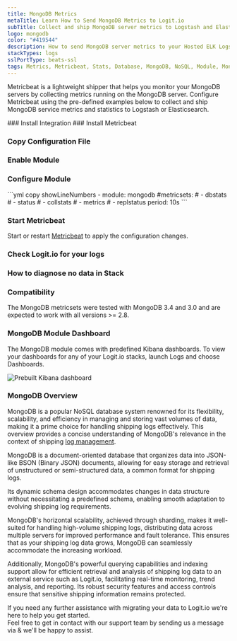 ```yaml
---
title: MongoDB Metrics
metaTitle: Learn How to Send MongoDB Metrics to Logit.io
subTitle: Collect and ship MongoDB server metrics to Logstash and Elasticsearch
logo: mongodb
color: "#419544"
description: How to send MongoDB server metrics to your Hosted ELK Logstash instance. Configure Metricbeat to send MongoDB database server metrics to Logstash. 
stackTypes: logs
sslPortType: beats-ssl
tags: Metrics, Metricbeat, Stats, Database, MongoDB, NoSQL, Module, Mongodb
---
```


Metricbeat is a lightweight shipper that helps you monitor your MongoDB servers by collecting metrics running on the MongoDB server. 
Configure Metricbeat using the pre-defined examples below to collect and ship MongoDB service metrics and statistics to Logstash or Elasticsearch.

<Steps>
  ### Install Integration
  <InstallIntegration/>
  ### Install Metricbeat

  <InstallBeat beatname="metricbeat" />

  ### Copy Configuration File

  <MetricbeatOutput />

  ### Enable Module

  <EnableMetricbeatModule module="mongodb" />

  ### Configure Module

  <ConfigureMetricbeatModule module="mongodb">
    ```yml copy showLineNumbers
    - module: mongodb
      #metricsets:
      #  - dbstats
      #  - status
      #  - collstats
      #  - metrics
      #  - replstatus
      period: 10s
    ```
  </ConfigureMetricbeatModule>

  ### Start Metricbeat

  Start or restart [Metricbeat](https://www.elastic.co/guide/en/beats/metricbeat/master/metricbeat-starting.html) 
  to apply the configuration changes.

  ### Check Logit.io for your logs

  <LaunchStack utmMedium="logs" utmCampaign="mongodb_metricbeat" source="metrics_mongodb" />

  ### How to diagnose no data in Stack

  <DiagnoseNoData />

  ### Compatibility

  The MongoDB metricsets were tested with MongoDB 3.4 and 3.0 and are expected to work with all versions >= 2.8.
</Steps>

### MongoDB Module Dashboard

The MongoDB module comes with predefined Kibana dashboards. To view your dashboards 
for any of your Logit.io stacks, launch Logs and choose Dashboards.
      
![Prebuilt Kibana dashboard](@/images/integrations/metricbeats/metricbeat_mongodb_module.png)

### MongoDB Overview

MongoDB is a popular NoSQL database system renowned for its flexibility, scalability, and efficiency in managing 
and storing vast volumes of data, making it a prime choice for handling shipping logs effectively. 
This overview provides a concise understanding of MongoDB's relevance in the context of shipping [log management](https://logit.io/platform/logging/log-management/). 
      
MongoDB is a document-oriented database that organizes data into JSON-like BSON (Binary JSON) documents, 
allowing for easy storage and retrieval of unstructured or semi-structured data, a common format for shipping logs. 

Its dynamic schema design accommodates changes in data structure without necessitating a predefined schema, 
enabling smooth adaptation to evolving shipping log requirements. 

MongoDB's horizontal scalability, achieved through sharding, makes it well-suited for handling high-volume 
shipping logs, distributing data across multiple servers for improved performance and fault tolerance. 
This ensures that as your shipping log data grows, MongoDB can seamlessly accommodate the increasing workload. 

Additionally, MongoDB's powerful querying capabilities and indexing support allow for efficient retrieval 
and analysis of shipping log data to an external service such as Logit.io, facilitating real-time monitoring, trend analysis, and reporting. 
Its robust security features and access controls ensure that sensitive shipping information remains protected.

If you need any further assistance with migrating your data to Logit.io we're here to help you get started.       
Feel free to get in contact with our support team by sending us a message via <IntercomButton text="live chat" /> & we'll be happy to assist.